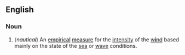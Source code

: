 ==English==
===Noun===
{{wikipedia}}
#(''nautical'') An [[empirical]] [[measure]] for the [[intensity]] of the [[wind]] based mainly on the state of the [[sea]] or [[wave]] conditions.